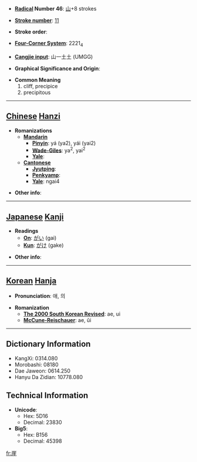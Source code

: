 * '''[[Wiktionary:Chinese radical index| Radical]] Number 46''': [[Wiktionary:Chinese radical index 山|山]]+8 strokes

* '''[[Wiktionary:Chinese total strokes index|Stroke number]]''': [[Wiktionary:Chinese total strokes index 11|11]]

* '''Stroke order''': 

* '''[[Wiktionary:Chinese four corner index|Four-Corner System]]''': 2221<sub>4</sub>

* '''[[Wiktionary:Chinese Cangjie index|Cangjie input]]''': 山一土土 (UMGG)

* '''Graphical Significance and Origin''': 

* '''Common Meaning'''
*#cliff, precipice
*# precipitous


----

== [[Chinese]] [[Hanzi]] ==

* '''Romanizations'''
** '''[[Mandarin]]'''
*** '''[[Pinyin]]''': yá (ya2), yái (yai2)
*** '''[[Wade-Giles]]''': ya<sup>2</sup>, yai<sup>2</sup>
*** '''[[Yale]]''': 
** '''[[Cantonese]]'''
*** '''[[Jyutping]]''':
*** '''[[Penkyamp]]''': 
*** '''[[Yale]]''': ngai4

* '''Other info''': 

----

== [[Japanese]] [[Kanji]] ==

* '''Readings'''
** '''[[On]]''': [[がい]] (gai)
** '''[[Kun]]''': [[がけ]] (gake)

* '''Other info''':  

----

== [[Korean]] [[Hanja]] ==

* '''Pronunciation''': 애, 의

* '''Romanization'''
** '''[[The 2000 South Korean Revised Romanization|The 2000 South Korean Revised]]''': ae, ui
** '''[[McCune-Reischauer]]''': ae, ŭi

----

== Dictionary Information ==

* KangXi: 0314.080
* Morobashi: 08180
* Dae Jaweon: 0614.250
* Hanyu Da Zidian: 10778.080

== Technical Information ==

* '''Unicode''':
** Hex: 5D16
** Decimal: 23830
* '''Big5''':
** Hex: B156
** Decimal: 45398

[[fr:崖]]